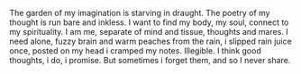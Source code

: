The garden of my imagination is starving in draught. The poetry of my thought is run bare and inkless. I want to find my body, my soul, connect to my spirituality. I am me, separate of mind and tissue, thoughts and mares. I need alone, fuzzy brain and warm peaches from the rain, i slipped rain juice once, posted on my head i cramped my notes. Illegible. I think good thoughts, i do, i promise. But sometimes i forget them, and so I never share. 